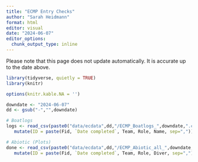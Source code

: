 ```yaml
---
title: "ECMP Entry Checks"
author: "Sarah Heidmann"
format: html
editor: visual
date: "2024-06-07"
editor_options: 
  chunk_output_type: inline
---
```


Please note that this page does not update automatically. It is accurate up to the date above.

```r
library(tidyverse, quietly = TRUE)
library(knitr)

options(knitr.kable.NA = '')

downdate <- "2024-06-07"
dd <- gsub("-","",downdate)

# Boatlogs
logs <- read_csv(paste0("data/ecdata",dd,"/ECMP_Boatlogs_",downdate,".csv")) %>%
   mutate(ID = paste(Fid, `Date completed`, Team, Role, Name, sep=","))

# Abiotic (Plots)
done <- read_csv(paste0("data/ecdata",dd,"/ECMP_Abiotic_all_",downdate,".csv")) %>% 
   mutate(ID = paste(Fid, `Date completed`, Team, Role, Diver, sep=","))


```
